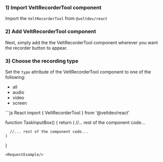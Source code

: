 ### 1) Import VeltRecorderTool component
Import the `VeltRecorderTool` from `@veltdev/react`

### 2) Add VeltRecorderTool component
Next, simply add the the VeltRecorderTool component wherever you want the recorder button to appear.

### 3) Choose the recording type

Set the `type` attribute of the VeltRecorderTool component to one of the following:
 - all
 - audio 
 - video
 - screen


<RequestExample>
```js React
import { VeltRecorderTool } from '@veltdev/react'

function TaskInputBox() {
    return (
    	//... rest of the component code...
      <SnippylyRecorderTool type='all' />
      
      //... rest of the component code...
    )
}
```
<RequestExample/>

